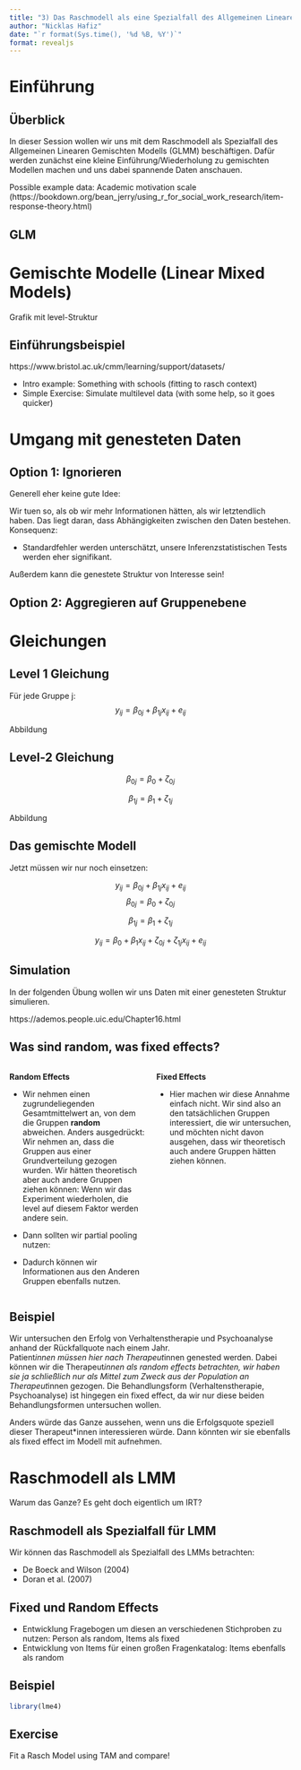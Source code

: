```yaml
---
title: "3) Das Raschmodell als eine Spezialfall des Allgemeinen Linearen Gemischten Modells"
author: "Nicklas Hafiz"
date: "`r format(Sys.time(), '%d %B, %Y')`"
format: revealjs
---
```



# Einführung

## Überblick
In dieser Session wollen wir uns mit dem Raschmodell als Spezialfall des Allgemeinen Linearen Gemischten Modells (GLMM) beschäftigen.  Dafür werden zunächst eine kleine Einführung/Wiederholung zu gemischten Modellen machen und uns dabei spannende Daten anschauen. 

Possible example data: Academic motivation scale (https://bookdown.org/bean_jerry/using_r_for_social_work_research/item-response-theory.html)

## GLM

# Gemischte Modelle (Linear Mixed Models)

Grafik mit level-Struktur

## Einführungsbeispiel

https://www.bristol.ac.uk/cmm/learning/support/datasets/

- Intro example: Something with schools (fitting to rasch context)
- Simple Exercise: Simulate multilevel data (with some help, so it goes quicker)

# Umgang mit genesteten Daten

## Option 1: Ignorieren
Generell eher keine gute Idee:

Wir tuen so, als ob wir mehr Informationen hätten, als wir letztendlich haben. Das liegt daran, dass Abhängigkeiten zwischen den Daten bestehen. Konsequenz:

- Standardfehler werden unterschätzt, unsere Inferenzstatistischen Tests werden eher signifikant. 

Außerdem kann die genestete Struktur von Interesse sein!

## Option 2: Aggregieren auf Gruppenebene

# Gleichungen
## Level 1 Gleichung

Für jede Gruppe j:
$$
y_{ij} = \beta_{0j} + \beta_{1j}x_{ij} + e_{ij}
$$

Abbildung

## Level-2 Gleichung

$$
\beta_{0j} = \beta_{0}+\zeta_{0j}
$$

$$
\beta_{1j} = \beta_1 + \zeta_{1j}
$$

Abbildung

## Das gemischte Modell
Jetzt müssen wir nur noch einsetzen:


$$
y_{ij} = \beta_{0j} + \beta_{1j}x_{ij} + e_{ij}
$$
$$
\beta_{0j} = \beta_{0}+\zeta_{0j}
$$

$$
\beta_{1j} = \beta_1 + \zeta_{1j}
$$

$$
y_{ij} = \beta_{0}+\beta_1x_{ij} + \zeta_{0j} + \zeta_{1j}x_{ij} + e_{ij}
$$


## Simulation
In der folgenden Übung wollen wir uns Daten mit einer genesteten Struktur simulieren. 

https://ademos.people.uic.edu/Chapter16.html


## Was sind random, was fixed effects?

:::: {.columns}

::: {.column width="50%"}
**Random Effects**

- Wir nehmen einen zugrundeliegenden Gesamtmittelwert an, von dem die Gruppen **random** abweichen. Anders ausgedrückt: Wir nehmen an, dass die Gruppen aus einer Grundverteilung gezogen wurden. Wir hätten theoretisch aber auch andere Gruppen ziehen können: Wenn wir das Experiment wiederholen, die level auf diesem Faktor werden andere sein.
- Dann sollten wir partial pooling nutzen:



- Dadurch können wir Informationen aus den Anderen Gruppen ebenfalls nutzen. 


:::


::: {.column width="50%"}
**Fixed Effects**

- Hier machen wir diese Annahme einfach nicht. Wir sind also an den tatsächlichen Gruppen interessiert, die wir untersuchen, und möchten nicht davon ausgehen, dass wir theoretisch auch andere Gruppen hätten ziehen können.

:::


::::

## Beispiel

Wir untersuchen den Erfolg von Verhaltenstherapie und Psychoanalyse anhand der Rückfallquote nach einem Jahr.  
Patient*innen müssen hier nach Therapeut*innen genested werden. Dabei können wir die Therapeut*innen als random effects betrachten, wir haben sie ja schließlich nur als Mittel zum Zweck aus der Population an Therapeut*innen gezogen. Die Behandlungsform (Verhaltenstherapie, Psychoanalyse) ist hingegen ein fixed effect, da wir nur diese beiden Behandlungsformen untersuchen wollen.

Anders würde das Ganze aussehen, wenn uns die Erfolgsquote speziell dieser Therapeut*innen interessieren würde. Dann könnten wir sie ebenfalls als fixed effect im Modell mit aufnehmen. 





# Raschmodell als LMM
Warum das Ganze? Es geht doch eigentlich um IRT?

## Raschmodell als Spezialfall für LMM
Wir können das Raschmodell als Spezialfall des LMMs betrachten:


::: aside
- De Boeck and Wilson (2004)
- Doran et al. (2007)
:::



## Fixed und Random Effects

- Entwicklung Fragebogen um diesen an verschiedenen Stichproben zu nutzen: Person als random, Items als fixed
- Entwicklung von Items für einen großen Fragenkatalog: Items ebenfalls als random


## Beispiel

```r
library(lme4)

```

## Exercise
Fit a Rasch Model using TAM and compare!



